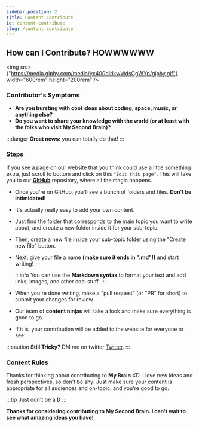 ```yaml
---
sidebar_position: 2
title: Content Contribute
id: content-contribute
slug: /content-contribute
---
```



## How can I Contribute? HOWWWWWW

<img
  src={"https://media.giphy.com/media/yx400dIdkwWdsCgWYp/giphy.gif"}
  width="600rem"
  height="200rem"
/>

### Contributor's Symptoms

- **Are you bursting with cool ideas about coding, space, music, or anything else?**
- **Do you want to share your knowledge with the world (or at least with the folks who visit My Second Brain)?**

:::danger
**Great news:** you can totally do that!
:::

### Steps

If you see a page on our website that you think could use a little something extra, just scroll to bottom and click on this
`"Edit this page"`. This will take you to our [**GitHub**](https://github.com/Daim-Nickel-Penny/brain/)
repository, where all the magic happens.

- Once you're on GitHub, you'll see a bunch of folders and files. **Don't be intimidated!**
- It's actually really easy to add your own content.
- Just find the folder that corresponds to the main topic you want to write about, and create a new folder inside it for your sub-topic.
- Then, create a new file inside your sub-topic folder using the "Create new file" button.
- Next, give your file a name **(make sure it ends in ".md"!)** and start writing!

  :::info
  You can use the **Markdown syntax** to format your text and add links, images, and other cool stuff.
  :::

- When you're done writing, make a "pull request" (or "PR" for short) to submit your changes for review.
- Our team of **content ninjas** will take a look and make sure everything is good to go.
- If it is, your contribution will be added to the website for everyone to see!

:::caution
**Still Tricky?** DM me on twitter [Twitter](https://twitter.com/i_am_daim).
:::

### Content Rules

Thanks for thinking about contributing to **My Brain** XD.
I love new ideas and fresh perspectives, so don't be shy!
Just make sure your content is appropriate for all audiences and on-topic, and you're good to go.

:::tip
Just don't be a **D**
:::

**Thanks for considering contributing to My Second Brain. I can't wait to see what amazing ideas you have!**
